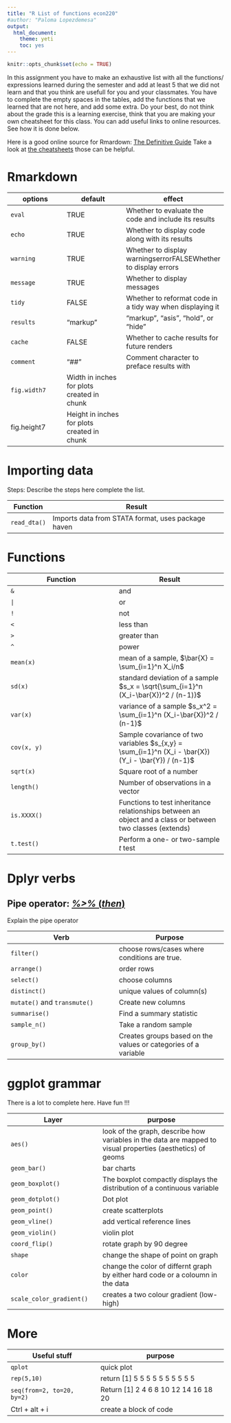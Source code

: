 ```yaml
---
title: "R List of functions econ220"
#author: "Paloma Lopezdemesa"
output: 
  html_document: 
    theme: yeti
    toc: yes
---
```


```r
knitr::opts_chunk$set(echo = TRUE)
```


In this assignment you have to make an exhaustive list with all the functions/ expressions learned during the semester and add at least 5 that we did not learn and that you think are usefull for you and your classmates. 
You have to complete the empty spaces in the tables, add the functions that we learned that are not here, and add some extra. Do your best, do not think about the grade this is a learning exercise, think that you are making your own cheatsheet for this class. You can add useful links to online resources. See how it is done below. 

Here is a good online source for Rmardown: [The Definitive Guide](https://bookdown.org/yihui/rmarkdown/)
Take a look at [the cheatsheets](https://www.datacamp.com/community/data-science-cheatsheets) those can be helpful.



# Rmarkdown 

options | default | effect
--------|---------|---------
`eval`   |TRUE |Whether to evaluate the code and include its results
`echo` | TRUE | Whether to display code along with its results 
`warning` | TRUE | Whether to display warningserrorFALSEWhether to display errors
`message` | TRUE | Whether to display messages
`tidy` | FALSE | Whether to reformat code in a tidy way when displaying it 
`results` | "markup" | "markup", "asis", "hold", or "hide"
`cache` | FALSE | Whether to cache results for future renders
`comment` | "##" | Comment character to preface results with
`fig.width7` | Width in inches for plots created in chunk
fig.height7 | Height in inches for plots created in chunk

# Importing data 
Steps: Describe the steps here  complete the list. 


Function | Result
---------|---------
`read_dta()` | Imports data from STATA format, uses package haven



# Functions 

Function | Result
---------|---------
 `&` | and
 `|` | or
`!` | not
`<` | less than
`>`  | greater than
`^`  | power
`mean(x)` | mean of a sample, $\bar{X} = \sum_{i=1}^n X_i/n$
 `sd(x)`         | standard deviation of a sample $s_x = \sqrt{\sum_{i=1}^n (X_i-\bar{X})^2 / (n-1)}$
 `var(x)`        | variance of a sample $s_x^2 = \sum_{i=1}^n (X_i-\bar{X})^2 / (n-1)$
`cov(x, y)` | Sample covariance of two variables $s_{x,y} = \sum_{i=1}^n (X_i - \bar{X})(Y_i - \bar{Y}) / (n-1)$
`sqrt(x)`           | Square root of a number
`length()` | Number of observations in a vector
`is.XXXX()` | Functions to test inheritance relationships between an object and a class or between two classes (extends)
`t.test()` | Perform a one- or two-sample *t* test

# Dplyr verbs 
## Pipe operator: [*%>%* (*then*)](https://magrittr.tidyverse.org/)
Explain the pipe operator 

Verb | Purpose
---------|---------
`filter()`| choose rows/cases where conditions are true.
`arrange()`           | order rows
`select()`           | choose columns
 `distinct()` | unique values of column(s)
 `mutate()` and `transmute()` | Create new columns
 `summarise()`             | Find a summary statistic
 `sample_n()` | Take a random sample
`group_by()`            | Creates groups based on the values or categories of a variable

# ggplot grammar 
There is a lot to complete here. Have fun !!!

Layer | purpose
------|--------
`aes()` | look of the graph, describe how variables in the data are mapped to visual properties (aesthetics) of geoms
`geom_bar()` | bar charts
`geom_boxplot()` | The boxplot compactly displays the distribution of a continuous variable
`geom_dotplot()` | Dot plot
`geom_point()` | create scatterplots
`geom_vline()` | add vertical reference lines
`geom_violin()` | violin plot
`coord_flip()` | rotate graph by 90 degree 
`shape` | change the shape of point on graph
`color` | change the color of differnt graph by either hard code or a coloumn in the data
`scale_color_gradient()` | creates a two colour gradient (low-high)
# More 
Useful stuff | purpose
------|--------
`qplot` | quick plot
`rep(5,10)` | return [1] 5 5 5 5 5 5 5 5 5 5
`seq(from=2, to=20, by=2)`| Return [1]  2  4  6  8 10 12 14 16 18 20
Ctrl + alt + i | create a block of code
